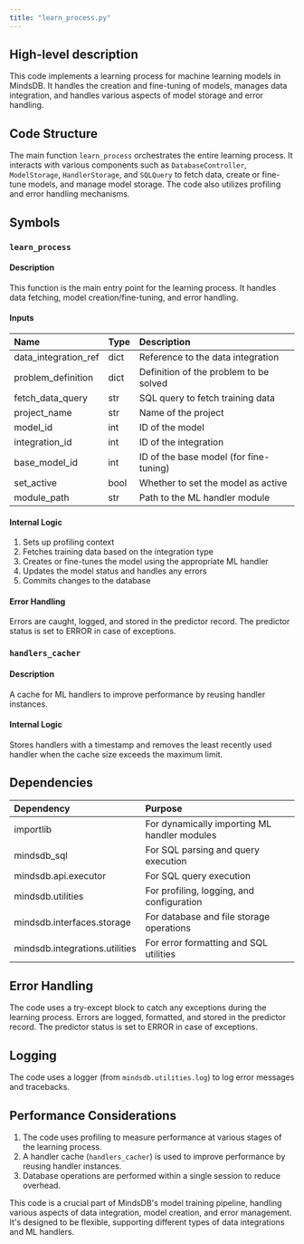 ```yaml
---
title: "learn_process.py"
---
```


## High-level description
This code implements a learning process for machine learning models in MindsDB. It handles the creation and fine-tuning of models, manages data integration, and handles various aspects of model storage and error handling.

## Code Structure
The main function `learn_process` orchestrates the entire learning process. It interacts with various components such as `DatabaseController`, `ModelStorage`, `HandlerStorage`, and `SQLQuery` to fetch data, create or fine-tune models, and manage model storage. The code also utilizes profiling and error handling mechanisms.

## Symbols

### `learn_process`
#### Description
This function is the main entry point for the learning process. It handles data fetching, model creation/fine-tuning, and error handling.

#### Inputs
| Name | Type | Description |
|:-----|:-----|:------------|
| data_integration_ref | dict | Reference to the data integration |
| problem_definition | dict | Definition of the problem to be solved |
| fetch_data_query | str | SQL query to fetch training data |
| project_name | str | Name of the project |
| model_id | int | ID of the model |
| integration_id | int | ID of the integration |
| base_model_id | int | ID of the base model (for fine-tuning) |
| set_active | bool | Whether to set the model as active |
| module_path | str | Path to the ML handler module |

#### Internal Logic
1. Sets up profiling context
2. Fetches training data based on the integration type
3. Creates or fine-tunes the model using the appropriate ML handler
4. Updates the model status and handles any errors
5. Commits changes to the database

#### Error Handling
Errors are caught, logged, and stored in the predictor record. The predictor status is set to ERROR in case of exceptions.

### `handlers_cacher`
#### Description
A cache for ML handlers to improve performance by reusing handler instances.

#### Internal Logic
Stores handlers with a timestamp and removes the least recently used handler when the cache size exceeds the maximum limit.

## Dependencies
| Dependency | Purpose |
|:-----------|:--------|
| importlib | For dynamically importing ML handler modules |
| mindsdb_sql | For SQL parsing and query execution |
| mindsdb.api.executor | For SQL query execution |
| mindsdb.utilities | For profiling, logging, and configuration |
| mindsdb.interfaces.storage | For database and file storage operations |
| mindsdb.integrations.utilities | For error formatting and SQL utilities |

## Error Handling
The code uses a try-except block to catch any exceptions during the learning process. Errors are logged, formatted, and stored in the predictor record. The predictor status is set to ERROR in case of exceptions.

## Logging
The code uses a logger (from `mindsdb.utilities.log`) to log error messages and tracebacks.

## Performance Considerations
1. The code uses profiling to measure performance at various stages of the learning process.
2. A handler cache (`handlers_cacher`) is used to improve performance by reusing handler instances.
3. Database operations are performed within a single session to reduce overhead.

This code is a crucial part of MindsDB's model training pipeline, handling various aspects of data integration, model creation, and error management. It's designed to be flexible, supporting different types of data integrations and ML handlers.